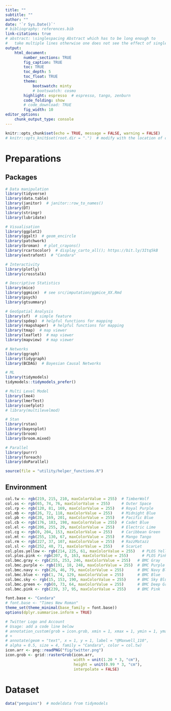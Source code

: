 ```yaml
---
title: ""
subtitle: ""
author: ""
date: '`r Sys.Date()`'
# bibliography: references.bib
link-citations: true
# abstract: \singlespacing Abstract which has to be long enough to 
#   take multiple lines otherwise one does not see the effect of single-spacing.
output: 
    html_document:
        number_sections: TRUE
        fig_caption: TRUE
        toc: TRUE
        toc_depth: 5
        toc_float: TRUE
        theme:
            bootswatch: minty
            # bootswatch: cosmo
        highlight: espresso  # espresso, tango, zenburn
        code_folding: show
        # code_download: TRUE
        fig_width: 10
editor_options: 
    chunk_output_type: console
---
```


```r
knitr::opts_chunk$set(echo = TRUE, message = FALSE, warning = FALSE)
# knitr::opts_knit$set(root.dir = ".")  # modify with the location of code
```

# Preparations {.tabset .tabset-fade .tabset-pills}
## Packages
```r
# Data manipulation
library(tidyverse)
library(data.table)
library(janitor)  # janitor::row_to_names()
library(DT)
library(stringr)
library(lubridate)

# Visualisation
library(ggplot2)
library(ggalt)  # geom_encircle
library(patchwork)
library(broman)  # plot_crayons()
library(rcartocolor)  # display_carto_all(); https://bit.ly/3Itq5kB
library(extrafont)  # "Candara"

# Interactivity
library(plotly)
library(crosstalk)

# Descriptive Statistics
library(mice)
library(ggmice)  # see src/imputation/ggmice_XX.Rmd
library(psych)
library(gtsummary)

# GeoSpatial Analysis
library(sf)  # simple feature
library(spdep)  # helpful functions for mapping
library(rmapshaper)  # helpful functions for mapping
library(tmap)  # map viewer
library(leaflet)  # map viewer
library(mapview)  # map viewer

# Networks
library(ggraph)
library(tidygraph)
library(BCDAG)  # Bayesian Causal Networks

# ML
library(tidymodels)
tidymodels::tidymodels_prefer()

# Multi Level Model
library(lme4)
library(lmerTest)
library(coefplot)
# library(multilevelmod)

# Stan
library(rstan)
library(bayesplot)
library(broom)
library(broom.mixed)

# Parallel
library(purrr)
library(foreach)
library(doParallel)

source(file = "utility/helper_functions.R")
```

## Environment
```r
col.tw <- rgb(219, 215, 210, maxColorValue = 255)  # TimberWolf
col.os <- rgb(65, 74, 76, maxColorValue = 255)     # Outer Space
col.rp <- rgb(120, 81, 169, maxColorValue = 255)   # Royal Purple
col.mb <- rgb(26, 72, 118, maxColorValue = 255)    # Midnight Blue
col.pb <- rgb(28, 169, 201, maxColorValue = 255)   # Pacific Blue
col.cb <- rgb(176, 183, 198, maxColorValue = 255)  # Cadet Blue
col.el <- rgb(206, 255, 29, maxColorValue = 255)   # Electric Lime
col.cg <- rgb(0, 204, 153, maxColorValue = 255)    # Caribbean Green
col.mt <- rgb(255, 130, 67, maxColorValue = 255)   # Mango Tango
col.rm <- rgb(227, 37, 107, maxColorValue = 255)   # RazzMatazz
col.sl <- rgb(252, 40, 71, maxColorValue = 255)    # ScarLet
col.plos.yellow <- rgb(214, 225, 61, maxColorValue = 255)   # PLOS Yellow
col.plos.pink <- rgb(207, 0, 163, maxColorValue = 255)      # PLOS Pink
col.bmc.gray <- rgb(255, 253, 246, maxColorValue = 255)   # BMC Gray
col.bmc.purple <- rgb(191, 18, 248, maxColorValue = 255)  # BMC Purple
col.bmc.navy <- rgb(26, 46, 79, maxColorValue = 255)      # BMC Navy Blue
col.bmc.blue <- rgb(1, 74, 129, maxColorValue = 255)      # BMC Blue
col.bmc.sky <- rgb(15, 153, 190, maxColorValue = 255)     # BMC Sky Blue
col.bmc.green <- rgb(0, 73, 64, maxColorValue = 255)      # BMC Deep Green
col.bmc.pink <- rgb(239, 37, 95, maxColorValue = 255)     # BMC Pink

font.base <- "Candara"
# font.base <- "Times New Roman"
theme_set(theme_minimal(base_family = font.base))
options(dplyr.summarise.inform = TRUE)

# Twitter Logo and Account
# Usage: add a code line below
# annotation_custom(grob = icon.grob, xmin = 1, xmax = 1, ymin = 1, ymax = 1)
# +
# annotate(geom = "text", x = 1, y = 1, label = "@Maxwell_110", 
# alpha = 0.5, size = 4, family = "Candara", color = col.tw)
icon.arr <- png::readPNG("fig/twitter.png")
icon.grob <- grid::rasterGrob(icon.arr, 
                              width = unit(1.20 * 3, "cm"), 
                              height = unit(0.99 * 3, "cm"), 
                              interpolate = FALSE)
```

# Dataset {.tabset .tabset-fade .tabset-pills}
```r
data("penguins")  # modeldata from tidymodels
```
